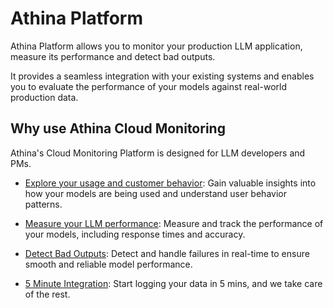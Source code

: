 # Athina Platform

Athina Platform allows you to monitor your production LLM application, measure its performance and detect bad outputs.

It provides a seamless integration with your existing systems and enables you to evaluate the performance of your models against real-world production data.

## Why use Athina Cloud Monitoring

Athina's Cloud Monitoring Platform is designed for LLM developers and PMs.

- [Explore your usage and customer behavior](./analytics): Gain valuable insights into how your models are being used and understand user behavior patterns.

- [Measure your LLM performance](./performance): Measure and track the performance of your models, including response times and accuracy.

- [Detect Bad Outputs](./detect_bad_outputs): Detect and handle failures in real-time to ensure smooth and reliable model performance.

- [5 Minute Integration](../logging/log_inference_call/openai_chat): Start logging your data in 5 mins, and we take care of the rest.
